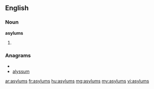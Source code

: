 ==English==

===Noun===
'''asylums'''

# {{plural of|[[asylum]]}}

===Anagrams===
* {{alphagram|almssuy}}
* [[alyssum#English|alyssum]]

[[ar:asylums]]
[[fr:asylums]]
[[hu:asylums]]
[[mg:asylums]]
[[my:asylums]]
[[vi:asylums]]